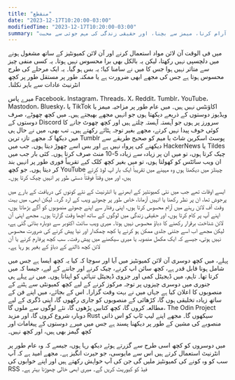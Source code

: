 ```yaml
---
title: "منقطع"
date: "2023-12-17T10:20:00-03:00"
modifiedTime: "2023-12-17T10:20:00-03:00"
summary: "آف لائن آرام کرنا، میمز سے بچنا، اور حقیقی زندگی کی مہم جوئی سے محبت!"
---
```


میں فی الوقت آن لائن مواد استعمال کرنے اور آن لائن کمیونٹیز کے ساتھ مشغول ہونے میں دلچسپی نہیں رکھتا، لیکن یہ بالکل بھی برا محسوس نہیں ہوتا۔ یہ کسی منفی چیز سے متاثر نہیں ہوا جس کا میں نے سامنا کیا؛ یہ بس ہو گیا۔ یہ ایک مرحلے کی طرح محسوس ہوتا ہے جس کی مجھے ابھی ضرورت ہے یا ممکنہ طور پر مستقل طور پر کچھ انٹرنیٹ عادات سے باہر نکلنا۔

میرے پاس Facebook، Instagram، Threads، X، Reddit، Tumblr، YouTube، Mastodon، Bluesky، یا TikTok اکاؤنٹس نہیں ہیں۔ میں عام طور پر مزاحیہ میمز یا ویڈیوز دوستوں کے ذریعے دیکھتا ہوں جو انہیں مجھے بھیجتے ہیں۔ میں کچھ چھوٹے، صرف دوستوں کے Discord سرورز پر ہوں جو آہستہ آہستہ چلتے ہیں اور کچھ چھوٹ جانے کا کوئی خوف پیدا نہیں کرتے، مجھے بغیر توجہ ہٹائے رکھتے ہیں۔ تب بھی، میں نے حال ہی میں دیکھا کہ مجھے تازہ ترین Tumblr پوسٹ اسکرین شاٹ یا میم کو صحیح طریقے سے دیکھنے کی پرواہ نہیں ہے اور بس اسے چھوڑ دیتا ہوں۔ جب میں HackerNews یا Tildes چیک کرتا ہوں، تو میں ان پر زیادہ سے زیادہ 5-10 منٹ صرف کرتا ہوں۔ کئی بار جب میں ان ویب سائٹس کو کھولتا ہوں، تو میں بغیر کچھ کلک کیے تقریباً فوری طور پر انہیں بند کر دیتا ہوں۔ جو کچھ YouTube چینلز میں دیکھتا ہوں وہ مہینے میں تقریباً ایک بار اپ لوڈ کرتے ہیں، اور میں وقتاً فوقتاً دستی طور پر انہیں چیک کرتا ہوں۔

ایسے اوقات تھے جب میں نئی کمیونٹیز کے ابھرنے یا انٹرنیٹ کے نئے کونوں کی دریافت کے بارے میں پرجوش تھا، ان پر نظر رکھنا یا انہیں آزمانا، خاص طور پر چھوٹے ویب کے ارد گرد۔ لیکن ابھی، میں بہت وقت آف لائن رہنے میں آرام محسوس کرتا ہوں، اپنی رفتار سے اپنے چھوٹے منصوبوں کو آگے بڑھاتا ہوں، اپنے آپ پر کام کرتا ہوں، اور حقیقی زندگی میں لوگوں کے ساتھ اچھا وقت گزارتا ہوں۔ مجھے اپنی آن لائن شناخت برقرار رکھنے کا دباؤ محسوس نہیں ہوتا۔ میری ویب سائٹ اکتوبر سے دوبارہ بنائی گئی ہے، لیکن مجھے اب اسے جتنی جلدی ممکن ہو کرنے یا کچھ چمکدار اور نیا پیش کرنے کی ضرورت محسوس نہیں ہوتی، جیسے کہ ایک مکمل منصوبہ یا میری سیکھنے میں پیش رفت۔ سب کچھ پرفارم کرنے یا آن لائن کچھ ڈالنے کے دباؤ کے بغیر ہو رہا ہے۔

پہلے، میں کچھ دوسری آن لائن کمیونٹیز میں آیا اور سوچا کہ کیا یہ کچھ ایسا ہے جس میں شامل ہونا قابل قدر ہے، کچھ سائن اپ کرنے، چیک کرنے اور جاننے کے لیے، جیسا کہ میں کرتا تھا۔ تاہم، میں ڈیجیٹل کمی اور جزوی ڈیجیٹل تنہائی کو اپناتا ہوں۔ میں نے پہلے ہی جنوری میں دوسری چیزوں پر توجہ مرکوز کرنے کے لیے کچھ کمیونٹی سے ہٹنے کے منصوبوں کا اعلان کیا ہے جہاں میں نے بہت وقت گزارا۔ اس کے بجائے، میں اپنے فن کے ساتھ زیادہ تخلیقی ہوں گا، کڑھائی کے منصوبوں کو جاری رکھوں گا، اپنی ڈگری کے لیے مطالعہ کروں گا، کچھ کتابیں پڑھوں گا، نئے لوگوں سے ملوں گا، The Odin Project دوبارہ شروع کروں گا، اور مزید Rust سیکھوں گا۔ مجھے اپنے لیپ ٹاپ کو اس ذاتی منصوبے کی مشین کے طور پر دیکھنا پسند ہے جس میں میرے دوستوں کے پیغامات اور کچھ گیمز بھی ہیں، اور کچھ نہیں۔

میں دوسروں کو کچھ اسی طرح سے گزرتے ہوئے دیکھ رہا ہوں، جیسے کہ وہ عام طور پر انٹرنیٹ استعمال کرتے ہیں اس سے مایوسی، جو حیرت انگیز ہے۔ مجھے امید ہے کہ آپ سب کو وہ کونے کی کمیونٹیز ملیں گی جن کی آپ خواہش رکھتے ہیں اور اپنے خوابوں کی RSS فیڈ کو کیوریٹ کریں گے۔ میری ابھی خالی چھوڑنا بہتر ہے۔
